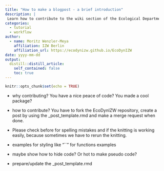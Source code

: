 ```yaml
---
title: "How to make a blogpost - a brief introduction"
description: |
 Learn how to contribute to the wiki section of the Ecological Department webpage. If you think you have an important information, script, package or just a pieace of code that might be intersesting for your collegues you can create easily a blog post and add this to the wiki section of the webpage.
categories:
  - tutorial
  - workflow
author:
  - name: Moritz Wenzler-Meya
    affiliation: IZW Berlin
    affiliation_url: https://ecodynizw.github.io/EcoDynIZW
date: yyyy-mm-dd
output:
  distill::distill_article:
    self_contained: false
    toc: true
---
```


```r
knitr::opts_chunk$set(echo = TRUE)
```

- why contributing?
  You have a nice peace of code? You made a cool package?

- how to contribute?
  You have to fork the EcoDynIZW repository, create a post by using the _post_template.rmd and make a merge request when done.

- Please check before for spelling mistakes and if the knitting is working easily, because sometimes we have to rerun the knitting.

- examples for styling like "``" for functions examples

- maybe show how to hide code? Or hot to make pseudo code? 

- prepare/update the _post_template.rmd



```r

```

```r

```

```r

```


